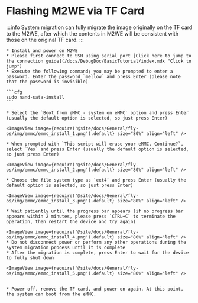 


# Flashing M2WE via TF Card

:::info
System migration can fully migrate the image originally on the TF card to the M2WE, after which the contents in M2WE will be consistent with those on the original TF card.
:::

    * Install and power on M2WE
    * Please first connect to SSH using serial port [Click here to jump to the connection guide](/docs/DebugDoc/BasicTutorial/index.mdx "Click to jump")
    * Execute the following command; you may be prompted to enter a password. Enter the password `mellow` and press Enter (please note that the password is invisible)

    ```cfg
    sudo nand-sata-install
    ```

    * Select the `Boot from eMMC - system on eMMC` option and press Enter (usually the default option is selected, so just press Enter)

    <ImageView image={require('@site/docs/General/fly-os/img/emmc/emmc_install_1.png').default} size="80%" align="left" />

    * When prompted with `This script will erase your eMMC. Continue?`, select `Yes` and press Enter (usually the default option is selected, so just press Enter)

    <ImageView image={require('@site/docs/General/fly-os/img/emmc/emmc_install_2.png').default} size="80%" align="left" />

    * Choose the file system type as `ext4` and press Enter (usually the default option is selected, so just press Enter)

    <ImageView image={require('@site/docs/General/fly-os/img/emmc/emmc_install_3.png').default} size="80%" align="left" />

    * Wait patiently until the progress bar appears (if no progress bar appears within 2 minutes, please press `CTRL+C` to terminate the operation, then restart the device and try again)

    <ImageView image={require('@site/docs/General/fly-os/img/emmc/emmc_install_4.png').default} size="80%" align="left" />
    * Do not disconnect power or perform any other operations during the system migration process until it is complete
    * After the migration is complete, press Enter to wait for the device to fully shut down

    <ImageView image={require('@site/docs/General/fly-os/img/emmc/emmc_install_5.png').default} size="80%" align="left" />


    * Power off, remove the TF card, and power on again. At this point, the system can boot from the eMMC.
